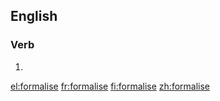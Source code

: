 ==English==

===Verb===
{{en-verb|formalis|es}}

#{{alternative spelling of|[[formalize]]}}

[[el:formalise]]
[[fr:formalise]]
[[fi:formalise]]
[[zh:formalise]]